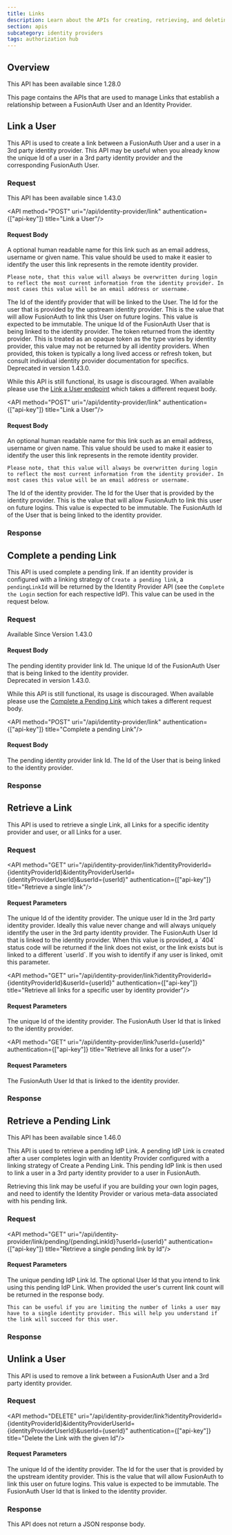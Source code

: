 ```yaml
---
title: Links
description: Learn about the APIs for creating, retrieving, and deleting Identity Provider Links.
section: apis
subcategory: identity providers
tags: authorization hub
---
```


## Overview

<Aside type="version">
This API has been available since 1.28.0
</Aside>

This page contains the APIs that are used to manage Links that establish a relationship between a FusionAuth User and an Identity Provider.

## Link a User

This API is used to create a link between a FusionAuth User and a user in a 3rd party identity provider. This API may be useful when you already know the unique Id of a user in a 3rd party identity provider and the corresponding FusionAuth User.

### Request

<Aside type="version">
This API has been available since 1.43.0
</Aside>

<API method="POST" uri="/api/identity-provider/link" authentication={["api-key"]} title="Link a User"/>

<XFusionauthTenantIdHeaderScopedOperation />

#### Request Body

<APIBlock>
  <APIField name="identityProviderLink.displayName" type="String" optional>
    A optional human readable name for this link such as an email address, username or given name. This value should be used to make it easier to identify the user this link represents in the remote identity provider.

    Please note, that this value will always be overwritten during login to reflect the most current information from the identity provider. In most cases this value will be an email address or username.
  </APIField>
  <APIField name="identityProviderLink.identityProviderId" type="UUID" required>
    The Id of the identify provider that will be linked to the User.
  </APIField>
  <APIField name="identityProviderLink.identityProviderUserId" type="String" required>
    The Id for the user that is provided by the upstream identity provider. This is the value that will allow FusionAuth to link this User on future logins. This value is expected to be immutable.
  </APIField>
  <APIField name="identityProviderLink.userId" type="UUID" required>
    The unique Id of the FusionAuth User that is being linked to the identity provider.
  </APIField>
  <APIField name="identityProviderLink.token" type="String" optional>
    The token returned from the identity provider. This is treated as an opaque token as the type varies by identity provider, this value may not be returned by all identity providers. When provided, this token is typically a long lived access or refresh token, but consult individual identity provider documentation for specifics.
  </APIField>
</APIBlock>

<JSON title="Example Request JSON" src="identity-providers/links/request.json" />

<Aside type="note">
Deprecated in version 1.43.0.

While this API is still functional, its usage is discouraged. When available please use the [Link a User endpoint](/docs/apis/identity-providers/links#link-a-user) which takes a different request body.
</Aside>

<API method="POST" uri="/api/identity-provider/link" authentication={["api-key"]} title="Link a User"/>

<XFusionauthTenantIdHeaderScopedOperation />

#### Request Body

<APIBlock>
  <APIField name="displayName" type="String" optional since="1.28.1">
    An optional human readable name for this link such as an email address, username or given name. This value should be used to make it easier to identify the user this link represents in the remote identity provider.

    Please note, that this value will always be overwritten during login to reflect the most current information from the identity provider. In most cases this value will be an email address or username.
  </APIField>
  <APIField name="identityProviderId" type="UUID" required>
    The Id of the identity provider.
  </APIField>
  <APIField name="identityProviderUserId" type="String" required>
    The Id for the User that is provided by the identity provider. This is the value that will allow FusionAuth to link this user on future logins. This value is expected to be immutable.
  </APIField>
  <APIField name="userId" type="UUID" required>
    The FusionAuth Id of the User that is being linked to the identity provider.
  </APIField>
</APIBlock>

<JSON title="Example Request JSON" src="identity-providers/links/request-deprecated.json" />

### Response

<StandardPostResponseCodes never_search_error webhook_event />

<LinksPostResponseBody />

## Complete a pending Link

This API is used complete a pending link. If an identity provider is configured with a linking strategy of `Create a pending link`, a `pendingLinkId` will be returned by the Identity Provider API (see the `Complete the Login` section for each respective IdP). This value can be used in the request below.

### Request

<Aside type="version">
Available Since Version 1.43.0
</Aside>
<API method="POST" uri="/api/identity-provider/link" authentication={["api-key"]} title="Complete a pending Link"/>

<XFusionauthTenantIdHeaderScopedOperation />

#### Request Body

<APIBlock>
  <APIField name="pendingIdPLinkId" type="String" required>
    The pending identity provider link Id.
  </APIField>
  <APIField name="identityProviderLink.userId" type="String" required>
    The unique Id of the FusionAuth User that is being linked to the identity provider.
  </APIField>
</APIBlock>

<JSON title="Example Request JSON" src="identity-providers/links/pending-request.json" />

<Aside type="note">
Deprecated in version 1.43.0.

While this API is still functional, its usage is discouraged. When available please use the [Complete a Pending Link](/docs/apis/identity-providers/links#complete-a-pending-link) which takes a different request body.
</Aside>

<API method="POST" uri="/api/identity-provider/link" authentication={["api-key"]} title="Complete a pending Link"/>

<XFusionauthTenantIdHeaderScopedOperation />

#### Request Body

<APIBlock>
  <APIField name="pendingIdPLinkId" type="String" required>
    The pending identity provider link Id.
  </APIField>
  <APIField name="userId" type="String" required>
    The Id of the User that is being linked to the identity provider.
  </APIField>
</APIBlock>

<JSON title="Example Request JSON" src="identity-providers/links/pending-request-deprecated.json" />

### Response

<StandardPostResponseCodes never_search_error webhook_event />

<LinksPostResponseBody />

## Retrieve a Link

This API is used to retrieve a single Link, all Links for a specific identity provider and user, or all Links for a user.

### Request

<API method="GET" uri="/api/identity-provider/link?identityProviderId={identityProviderId}&identityProviderUserId={identityProviderUserId}&userId={userId}" authentication={["api-key"]} title="Retrieve a single link"/>

<XFusionauthTenantIdHeaderScopedOperation />

#### Request Parameters

<APIBlock>
  <APIField name="identityProviderId" type="UUID" required>
    The unique Id of the identity provider.
  </APIField>
  <APIField name="identityProviderUserId" type="String" required>
    The unique user Id in the 3rd party identity provider. Ideally this value never change and will always uniquely identify the user in the 3rd party identity provider.
  </APIField>
  <APIField name="userId" type="UUID" optional>
    The FusionAuth User Id that is linked to the identity provider. When this value is provided, a `404` status code will be returned if the link does not exist, or the link exists but is linked to a different `userId`. If you wish to identify if any user is linked, omit this parameter.
  </APIField>
</APIBlock>

<API method="GET" uri="/api/identity-provider/link?identityProviderId={identityProviderId}&userId={userId}" authentication={["api-key"]} title="Retrieve all links for a specific user by identity provider"/>

<XFusionauthTenantIdHeaderScopedOperation />

#### Request Parameters

<APIBlock>
  <APIField name="identityProviderId" type="UUID" required>
    The unique Id of the identity provider.
  </APIField>
  <APIField name="userId" type="UUID" required>
    The FusionAuth User Id that is linked to the identity provider.
  </APIField>
</APIBlock>

<API method="GET" uri="/api/identity-provider/link?userId={userId}" authentication={["api-key"]} title="Retrieve all links for a user"/>

<XFusionauthTenantIdHeaderScopedOperation />

#### Request Parameters

<APIBlock>
  <APIField name="userId" type="UUID" required>
    The FusionAuth User Id that is linked to the identity provider.
  </APIField>
</APIBlock>

### Response

<StandardGetResponseCodes never_search_error />

<LinkResponseBody />

<LinksResponseBody />

## Retrieve a Pending Link

<Aside type="version">
This API has been available since 1.46.0
</Aside>

This API is used to retrieve a pending IdP Link. A pending IdP Link is created after a user completes login with an Identity Provider configured with a linking strategy of <InlineField>Create a Pending Link</InlineField>. This pending IdP link is then used to link a user in a 3rd party identity provider to a user in FusionAuth.

Retrieving this link may be useful if you are building your own login pages, and need to identify the Identity Provider or various meta-data associated with his pending link.

### Request

<API method="GET" uri="/api/identity-provider/link/pending/{pendingLinkId}?userId={userId}" authentication={["api-key"]} title="Retrieve a single pending link by Id"/>

<XFusionauthTenantIdHeaderScopedOperation />

#### Request Parameters

<APIBlock>
  <APIField name="pendingLinkId" type="String" required>
    The unique pending IdP Link Id.
  </APIField>
  <APIField name="userId" type="UUID" optional>
    The optional User Id that you intend to link using this pending IdP Link. When provided the user's current link count will be returned in the response body.

    This can be useful if you are limiting the number of links a user may have to a single identity provider. This will help you understand if the link will succeed for this user.
  </APIField>
</APIBlock>

### Response

<StandardGetResponseCodes never_search_error />

<PendingLinkResponseBody />

## Unlink a User

This API is used to remove a link between a FusionAuth User and a 3rd party identity provider.

### Request

<API method="DELETE" uri="/api/identity-provider/link?identityProviderId={identityProviderId}&identityProviderUserId={identityProviderUserId}&userId={userId}" authentication={["api-key"]} title="Delete the Link with the given Id"/>

<XFusionauthTenantIdHeaderScopedOperation />

#### Request Parameters

<APIBlock>
  <APIField name="identityProviderId" type="UUID" required>
    The unique Id of the identity provider.
  </APIField>
  <APIField name="identityProviderUserId" type="String" required>
    The Id for the user that is provided by the upstream identity provider. This is the value that will allow FusionAuth to link this user on future logins. This value is expected to be immutable.
  </APIField>
  <APIField name="userId" type="UUID" required>
    The FusionAuth User Id that is linked to the identity provider.
  </APIField>
</APIBlock>

### Response

This API does not return a JSON response body.

<StandardDeleteResponseCodes never_search_error />
